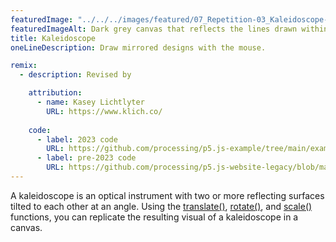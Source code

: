 ---
featuredImage: "../../../images/featured/07_Repetition-03_Kaleidoscope-thumbnail.png"
featuredImageAlt: Dark grey canvas that reflects the lines drawn within it in symmetrical sections.
title: Kaleidoscope
oneLineDescription: Draw mirrored designs with the mouse.

remix:
  - description: Revised by

    attribution:
      - name: Kasey Lichtlyter
        URL: https://www.klich.co/
 
    code:
      - label: 2023 code
        URL: https://github.com/processing/p5.js-example/tree/main/examples/07_Repetition/03_Kaleidoscope
      - label: pre-2023 code
        URL: https://github.com/processing/p5.js-website-legacy/blob/main/src/data/examples/en/10_Interaction/29_kaleidoscope.js
---

A kaleidoscope is an optical instrument with two or more
reflecting surfaces tilted to each other at an angle. Using the
<a href="https://p5js.org/reference/p5/translate" target="_blank">translate()</a>,
<a href="https://p5js.org/reference/p5/rotate" target="_blank">rotate()</a>,
and <a href="https://p5js.org/reference/p5/scale" target="_blank">scale()</a> functions, you can replicate the resulting visual
of a kaleidoscope in a canvas.